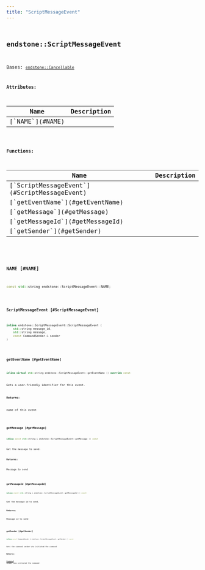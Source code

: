 ```yaml
---
title: "ScriptMessageEvent"
---
```


## <code className="doc-symbol doc-symbol-class"/> endstone::ScriptMessageEvent

Bases: [`endstone::Cancellable`](classendstone_1_1_cancellable.md)









**Attributes:**

<table>
<thead>
   <tr>
      <th>Name</th>
      <th>Description</th>
   </tr>
</thead>
<tbody>
<tr key="classendstone_1_1_script_message_event_1a640a9ad1b0b372ef2c0abc125e49bc04">
    <td>[`NAME`](#NAME)</td>
    <td></td>
</tr>
</tbody>
</table>






**Functions:**

<table>
<thead>
   <tr>
      <th>Name</th>
      <th>Description</th>
   </tr>
</thead>
<tbody>
<tr key="classendstone_1_1_script_message_event_1a5ca8c894f05907c46541fdd1546ec1b7">
    <td>[`ScriptMessageEvent`](#ScriptMessageEvent)</td>
    <td></td>
</tr>
<tr key="classendstone_1_1_script_message_event_1a23b45d138202bb0494068a76a775d703">
    <td>[`getEventName`](#getEventName)</td>
    <td></td>
</tr>
<tr key="classendstone_1_1_script_message_event_1a55b3bd04740ef0190905a76341117530">
    <td>[`getMessage`](#getMessage)</td>
    <td></td>
</tr>
<tr key="classendstone_1_1_script_message_event_1ab02541c1eb8d43ffb49c7a0fd11bd1bf">
    <td>[`getMessageId`](#getMessageId)</td>
    <td></td>
</tr>
<tr key="classendstone_1_1_script_message_event_1af4876c77b5ba5b1a898318cc2fd71fe9">
    <td>[`getSender`](#getSender)</td>
    <td></td>
</tr>
</tbody>
</table>

### <code className="doc-symbol doc-symbol-variable"/> NAME [#NAME]

```cpp
const std::string endstone::ScriptMessageEvent::NAME;
```
### <code className="doc-symbol doc-symbol-function"/> ScriptMessageEvent [#ScriptMessageEvent]

```cpp
inline endstone::ScriptMessageEvent::ScriptMessageEvent (
    std::string message_id,
    std::string message,
    const CommandSender & sender
) 
```
### <code className="doc-symbol doc-symbol-function"/> getEventName [#getEventName]

```cpp
inline virtual std::string endstone::ScriptMessageEvent::getEventName () override const
```


Gets a user-friendly identifier for this event.




**Returns:**

name of this event 





        
### <code className="doc-symbol doc-symbol-function"/> getMessage [#getMessage]

```cpp
inline const std::string & endstone::ScriptMessageEvent::getMessage () const
```


Get the message to send.




**Returns:**

Message to send 





        
### <code className="doc-symbol doc-symbol-function"/> getMessageId [#getMessageId]

```cpp
inline const std::string & endstone::ScriptMessageEvent::getMessageId () const
```


Get the message id to send.




**Returns:**

Message id to send 





        
### <code className="doc-symbol doc-symbol-function"/> getSender [#getSender]

```cpp
inline const CommandSender & endstone::ScriptMessageEvent::getSender () const
```


Gets the command sender who initiated the command




**Returns:**

[**Command**](classendstone_1_1_command.md) sender who initiated the command 





        